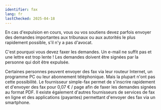 ```yaml
---
identifier: fax
lang: fr
lastChecked: 2025-04-18
---
```

En cas d'expulsion en cours, vous ou vos soutiens devez parfois envoyer des demandes importantes aux tribunaux ou aux autorités le plus rapidement possible, s'il n'y a pas d'avocat.

C'est pourquoi vous devez faxer les demandes. Un e-mail ne suffit pas et une lettre est trop lente ! Les demandes doivent être signées par la personne qui doit être expulsée.

Certaines personnes peuvent envoyer des fax via leur routeur Internet, un programme PC ou leur abonnement téléphonique. Mais la plupart n'ont pas cette possibilité. Le fournisseur simple-fax permet de s'inscrire rapidement et d'envoyer des fax pour 0,07 € / page afin de faxer les demandes signées au format PDF. Il existe également d'autres fournisseurs de services de fax en ligne et des applications (payantes) permettant d'envoyer des fax via un smartphone.

<ExternalShortLink identifier="simplefax" />

